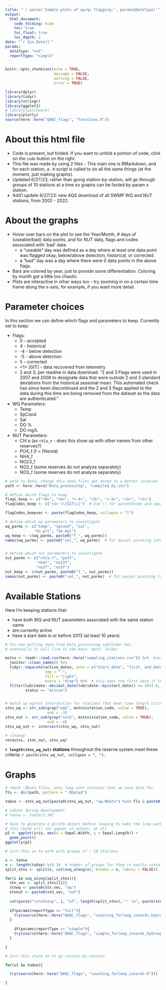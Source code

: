 ```yaml
---
title: "`r paste('Simple plots of qa/qc flagging:', params$dataType)`"
output: 
  html_document:
    code_folding: hide
    toc: true
    toc_float: true
    toc_depth: 2
date: "`r Sys.Date()`"
params:
  dataType: "nut"
  reportType: "simple"
---
```


```r
knitr::opts_chunk$set(echo = TRUE,
                      message = FALSE,
                      warning = FALSE,
                      error = TRUE)

library(dplyr)
library(tidyr)
library(stringr)
library(ggplot2)
# library(patchwork)
library(plotly)
source(here::here("QAQC_flags", "functions.R"))
```

# About this html file  

-  Code is present, but folded. If you want to unfold a portion of code, click on the `code` button on the right.  
-  This file was made by using 2 files - This main one is RMarkdown, and for each station, a `.R` script is called to do all the same things (at the moment, just making graphs).      
-  Updated 6/27/23; rather than going station-by-station, will go through groups of 10 stations at a time so graphs can be facted by param x station.  
-  Add'l update 6/27/23: new AQS download of all SWMP WQ and NUT stations, from 2002 - 2022.  


# About the graphs  

-  Hover over bars on the plot to see the Year/Month, # days of {useable/bad} data points, and for NUT data, flags and codes associated with 'bad' data.  
    -  a "useable" day was defined as a day where at least one data point was flagged okay, below/above detection, historical, or corrected.  
    -  a "bad" day was a day where there were 0 data points in the above flags.  
-  Bars are colored by year, just to provide some differentiation. Coloring by month got a little too chaotic.  
-  Plots are interactive in other ways too - try zooming in on a certain time frame along the x-axis, for example, if you want more detail.  



# Parameter choices  

In this section we can define which flags and parameters to keep. Currently set to keep:  

-  Flags:  
    -  0 - accepted  
    -  4 - historical  
    -  -4 - below detection  
    -  -5 - above detection
    -  5 - corrected  
    -  <1> [GIT] - data recovered from telemetry  
    -  2 and 3; per readme in data download: "2 and 3 Flags were used in 2007 and 2008 to designate data that were outside 2 and 3 standard deviations from the historical seasonal mean. This automated check has since been discontinued and the 2 and 3 flags applied to the data during this time are being removed from the dataset as the data are authenticated."  
-  WQ Parameters:  
    -  Temp  
    -  SpCond  
    -  Sal  
    -  DO %  
    -  DO mg/L  
-  NUT Parameters:  
    -  Chl a (as `chla_n` - does this show up with other names from other reserves?)  
    -  PO4_f (f = filtered)  
    -  NH4_f  
    -  NO23_f  
    -  NO2_f  (some reserves do not analyze separately)  
    -  NO3_f  (some reserves do not analyze separately)  

```r
# path to data; change this when files get moved to a better location
path <- here::here("Data_processing", "compiled_by_stn")
```

```r
# define which flags to keep
flags_keep <- c("<0>", "<4>", "<-4>", "<5>", "<-5>", "<2>", "<3>")
flagCodes_keep <- c("<1> \\[GIT\\]")  # Use \\ for parentheses and square brackets.   

flagCodes_keepvec <- paste(flagCodes_keep, collapse = "|")

# define which wq parameters to investigate
wq_parms <- c("temp", "spcond", "sal",
             "do_pct", "do_mgl")
wq_keep <- c(wq_parms, paste0("f_", wq_parms))
names(wq_parms) <- paste0("val_", wq_parms)  # for easier pivoting later


# define which nut parameters to investigate
nut_parms <- c("chla_n", "po4f", 
              "nh4f", "no23f", 
              "no2f", "no3f")
nut_keep <- c(nut_parms, paste0("f_", nut_parms))
names(nut_parms) <- paste0("val_", nut_parms)  # for easier pivoting later

```

# Available Stations  

Here I'm keeping stations that:  

-  have both WQ and NUT parameters associated with the same station name  
-  are currently active  
-  have a start date in or before 2013 (at least 10 years)  

```r
# for now pulling data from Data_processing subfolder but 
# eventually it will live in the main 'data' folder

mstns <- readr::read_csv(here::here("sampling_stations.csv")) %>%  #read.csv threw an error for some reason
  janitor::clean_names() %>%   
  tidyr::separate(active_dates, into = c("start_date", "first_ end_date"),
                  sep = "-",
                  fill = "right",
                  extra = "drop") %>%  # only want the first date if there are multiples
  filter(lubridate::decimal_date(lubridate::my(start_date)) <= 2013.0,
         status == "Active")


# match up wq/nut intersection for stations that meet time length criteria
stns_wq <- str_sub(grep("wq$", mstns$station_code, value = TRUE),
                   end = -3)
stns_nut <- str_sub(grep("nut$", mstns$station_code, value = TRUE),
                   end = -4)
stns_wq_nut <- intersect(stns_wq, stns_nut)

# cleanup  
rm(mstns, stns_nut, stns_wq)
```

**`r length(stns_wq_nut)` stations** throughout the reserve system meet these criteria:  *`r paste(stns_wq_nut, collapse = ", ")`*.  

# Graphs   

```r
# check .RData files, only loop over stations that we have data for
fls <- dir(path, pattern = ".RData$")

toUse <- stns_wq_nut[paste0(stns_wq_nut, "wq.RData") %in% fls & paste0(stns_wq_nut, "nut.RData") %in% fls]
```

```r
# subset during development
# toUse <- toUse[1:30]
```

```r
# have to generate a girafe object before looping to make the loop work
# this chunk will not appear in output, at all
p2 <- ggplot(iris, aes(x = Sepal.Width, y = Sepal.Length)) +
  geom_point()
ggplotly(p2)
```


```r
# turn this on to work with groups of ~ 10 stations  

x <- toUse
n <- length(toUse) %/% 10  # number of groups for them to mostly contain 10 stations
split_stns <- split(x, cut(seq_along(x), breaks = n, labels = FALSE))

for(i in seq_along(split_stns)){
  stn_vec <- split_stns[[i]]
  stnwq <- paste0(stn_vec, "wq")
  stnnut <- paste0(stn_vec, "nut")
  
  cat(paste("\n\nGroup", i, "of", length(split_stns), ": \n", paste(stn_vec, collapse = ", "), "\n\n"))
 
  if(params$reportType == "full"){
    try(source(here::here("QAQC_flags", "counting_forloop_innards_byGroup.R")))
  } 
  
    if(params$reportType == "simple"){
    try(source(here::here("QAQC_flags", "simple_forloop_innards_byGroup.R")))
  } 

}
```



```r
# turn this chunk on to go station-by-station

for(st in toUse){

  try(source(here::here("QAQC_flags", "counting_forloop_innards.R")))

}
```


